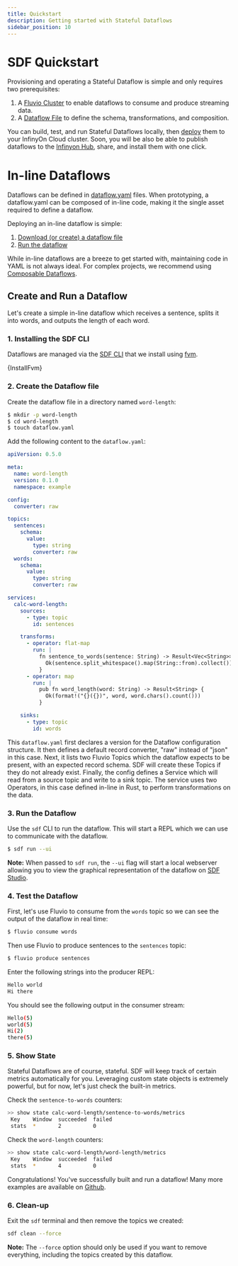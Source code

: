 ```yaml
---
title: Quickstart
description: Getting started with Stateful Dataflows
sidebar_position: 10
---
```




# SDF Quickstart

Provisioning and operating a Stateful Dataflow is simple and only requires two prerequisites:

1. A [Fluvio Cluster] to enable dataflows to consume and produce streaming data.
2. A [Dataflow File][dataflow-yaml] to define the schema, transformations, and composition.

You can build, test, and run Stateful Dataflows locally, then [deploy] them to your InfinyOn Cloud cluster. Soon, you will be also be able to publish dataflows to the [Infinyon Hub], share, and install them with one click.

# In-line Dataflows

Dataflows can be defined in [dataflow.yaml][dataflow-yaml] files. When prototyping, a dataflow.yaml can be composed of in-line code, making it the single asset required to define a dataflow.

Deploying an in-line dataflow is simple:

1. [Download (or create) a dataflow file](#2-create-the-dataflow-file)
2. [Run the dataflow](#3-run-the-dataflow)

While in-line dataflows are a breeze to get started with, maintaining code in YAML is not always ideal. For complex projects, we recommend using [Composable Dataflows].

## Create and Run a Dataflow

Let's create a simple in-line dataflow which receives a sentence, splits it into words, and outputs the length of each word.

### 1. Installing the SDF CLI

Dataflows are managed via the [SDF CLI] that we install using [fvm].

<CodeBlock language="bash">{InstallFvm}</CodeBlock>

### 2. Create the Dataflow file

Create the dataflow file in a directory named `word-length`:

```bash
$ mkdir -p word-length
$ cd word-length
$ touch dataflow.yaml
```

Add the following content to the `dataflow.yaml`:

```yaml title="dataflow.yaml"
apiVersion: 0.5.0

meta:
  name: word-length
  version: 0.1.0
  namespace: example

config:
  converter: raw

topics:
  sentences:
    schema:
      value:
        type: string
        converter: raw
  words:
    schema:
      value:
        type: string
        converter: raw

services:
  calc-word-length:
    sources:
      - type: topic
        id: sentences

    transforms:
      - operator: flat-map
        run: |
          fn sentence_to_words(sentence: String) -> Result<Vec<String>> {
            Ok(sentence.split_whitespace().map(String::from).collect())
          }
      - operator: map
        run: |
          pub fn word_length(word: String) -> Result<String> {
            Ok(format!("{}({})", word, word.chars().count()))
          }

    sinks:
      - type: topic
        id: words
```

This `dataflow.yaml` first declares a version for the Dataflow configuration structure. It then defines a default record converter, "raw" instead of "json" in this case. Next, it lists two Fluvio Topics which the dataflow expects to be present, with an expected record schema. SDF will create these Topics if they do not already exist. Finally, the config defines a Service which will read from a source topic and write to a sink topic. The service uses two Operators, in this case defined in-line in Rust, to perform transformations on the data.

### 3. Run the Dataflow

Use the `sdf` CLI to run the dataflow. This will start a REPL which we can use to communicate with the dataflow.

```bash
$ sdf run --ui
```

**Note:** When passed to `sdf run`, the `--ui` flag will start a local webserver allowing you to view the graphical representation of the dataflow on [SDF Studio].

### 4. Test the Dataflow

First, let's use Fluvio to consume from the `words` topic so we can see the output of the dataflow in real time:

```bash copy="fl"
$ fluvio consume words
```

Then use Fluvio to produce sentences to the `sentences` topic:

```bash copy="fl"
$ fluvio produce sentences
```

Enter the following strings into the producer REPL:

```bash
Hello world
Hi there
```

You should see the following output in the consumer stream:

```bash
Hello(5)
world(5)
Hi(2)
there(5)
```

### 5. Show State

Stateful Dataflows are of course, stateful. SDF will keep track of certain metrics automatically for you. Leveraging custom state objects is extremely powerful, but for now, let's just check the built-in metrics.

Check the `sentence-to-words` counters:

```bash copy="fl"
>> show state calc-word-length/sentence-to-words/metrics
 Key    Window  succeeded  failed
 stats  *       2          0
```

Check the `word-length` counters:

```bash copy="fl"
>> show state calc-word-length/word-length/metrics
 Key    Window  succeeded  failed
 stats  *       4          0
```

Congratulations! You've successfully built and run a dataflow! Many more examples are available on [Github].

### 6. Clean-up

Exit the `sdf` terminal and then remove the topics we created:

```bash
sdf clean --force
```

**Note:** The `--force` option should only be used if you want to remove everything, including the topics created by this dataflow.

[Infinyon Hub]: /docs/hub/overview
[fvm]: /docs/fluvio/fvm/introduction
[Composable Dataflows]: composition/overview.mdx
[dataflow-yaml]: concepts/dataflow-yaml.mdx
[deploy]: deployment.mdx
[Github]: https://github.com/infinyon/stateful-dataflows-examples/
[Example Workflows in github]: https://github.com/infinyon/stateful-dataflows-examples
[Fluvio Cluster]: /docs/fluvio/quickstart#start-a-cluster
[SDF CLI]: cli/index.mdx
[SDF Studio]: /sdf/studio.mdx
